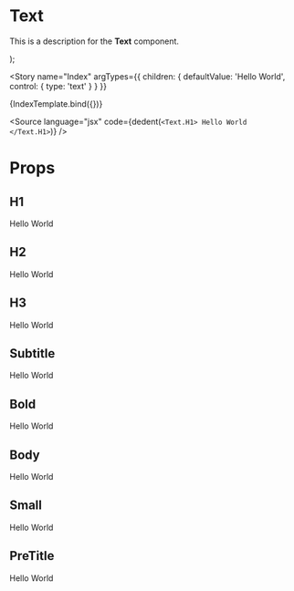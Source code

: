 
<Meta
  title="typography/Text"
  argTypes={TextArgs}
/>

# Text

This is a description for the **Text** component.

<Source
  language="jsx"
  code="import { Text } from '@4react/design'"
/>

  <Flex column>
    <Text.H1 {...args} style={{ marginBottom: 20 }} />
    <Text.H2 {...args} style={{ marginBottom: 20 }} />
    <Text.H3 {...args} style={{ marginBottom: 20 }} />
    <Text.Subtitle {...args} style={{ marginBottom: 20 }} />
    <Text.Bold {...args} style={{ marginBottom: 20 }} />
    <Text.Body {...args} style={{ marginBottom: 20 }} />
    <Text.Small {...args} style={{ marginBottom: 20 }} />
    <Text.PreTitle {...args} style={{ marginBottom: 20 }} />
  </Flex>
);

<Story
  name="Index"
  argTypes={{ children: { defaultValue: 'Hello World', control: { type: 'text' } } }}
>
  {IndexTemplate.bind({})}
</Story>

<Source
  language="jsx"
  code={dedent(`
    <Text.H1>
      Hello World
    </Text.H1>
  `)}
/>

# Props

<ArgsTable story="Index" />

## H1

<Canvas>
  <Story name="H1">
    <Text.H1>Hello World</Text.H1>
  </Story>
</Canvas>

## H2

<Canvas>
  <Story name="H2">
    <Text.H2>Hello World</Text.H2>
  </Story>
</Canvas>

## H3

<Canvas>
  <Story name="H3">
    <Text.H3>Hello World</Text.H3>
  </Story>
</Canvas>

## Subtitle

<Canvas>
  <Story name="Subtitle">
    <Text.Subtitle>Hello World</Text.Subtitle>
  </Story>
</Canvas>

## Bold

<Canvas>
  <Story name="Bold">
    <Text.Bold>Hello World</Text.Bold>
  </Story>
</Canvas>

## Body

<Canvas>
  <Story name="Body">
    <Text.Body>Hello World</Text.Body>
  </Story>
</Canvas>

## Small

<Canvas>
  <Story name="Small">
    <Text.Small>Hello World</Text.Small>
  </Story>
</Canvas>

## PreTitle

<Canvas>
  <Story name="PreTitle">
    <Text.PreTitle>Hello World</Text.PreTitle>
  </Story>
</Canvas>
